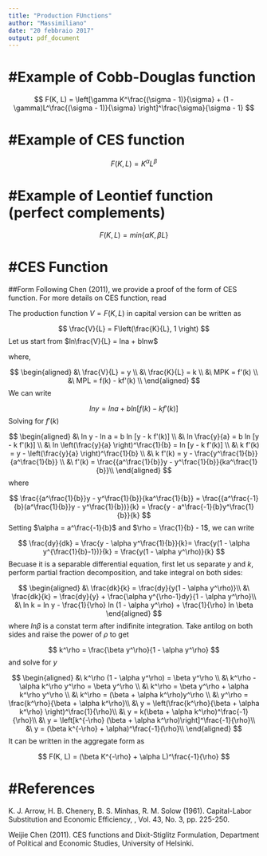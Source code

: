 ---
title: "Production FUnctions"
author: "Massimiliano"
date: "20 febbraio 2017"
output: pdf_document
---

#Example of Cobb-Douglas function
======================
$$
F(K, L) = \left[\gamma K^\frac{(\sigma - 1)}{\sigma} + (1 - \gamma)L^\frac{(\sigma - 1)}{\sigma} \right]^\frac{\sigma}{\sigma - 1}
$$

#Example of CES function
=======================
$$
F(K, L) = K^\alpha L^\beta
$$

#Example of Leontief function (perfect complements)
===========================
$$
F(K, L) = min\left\{\alpha K, \beta L \right \}
$$

#CES Function
===============================
##Form
Following Chen (2011), we provide a proof of the form of CES function.
For more details on CES function, read \href{http://www.aae.wisc.edu/aae705/References/Arrow_etal_1961.pdf}{Arrow et. al (1961)}

The production function $V = F(K,L)$ in capital version can be written as 

$$
\frac{V}{L} = F\left(\frac{K}{L}, 1 \right)
$$
Let us start from $ln\frac{V}{L} = lna + blnw$

where,

$$
\begin{aligned}
  &\ \frac{V}{L} = y \\
  &\ \frac{K}{L} = k \\
  &\ MPK = f'(k) \\
  &\ MPL = f(k) - kf'(k) \\
\end{aligned}
$$
We can write

$$
lny = ln a + b ln [f(k) - kf'(k)]
$$
Solving for $f'(k)$

$$
\begin{aligned}
  &\ ln y - ln a = b ln [y - k f'(k)] \\
  &\ ln \frac{y}{a} = b ln [y - k f'(k)] \\
  &\ ln \left(\frac{y}{a} \right)^\frac{1}{b} = ln [y - k f'(k)] \\
  &\ k f'(k) = y - \left(\frac{y}{a} \right)^\frac{1}{b} \\
  &\ k f'(k) = y - \frac{y^\frac{1}{b}}{a^\frac{1}{b}} \\
  &\ f'(k) = \frac{{a^\frac{1}{b}}y - y^\frac{1}{b}}{ka^\frac{1}{b}}\\
\end{aligned}
$$
where

$$
\frac{{a^\frac{1}{b}}y - y^\frac{1}{b}}{ka^\frac{1}{b}} =
\frac{{a^\frac{-1}{b}(a^\frac{1}{b}}y - y^\frac{1}{b})}{k} =
\frac{y - a^\frac{-1}{b}y^\frac{1}{b}}{k}
$$
Setting $\alpha = a^\frac{-1}{b}$ and $\rho = \frac{1}{b} - 1$, we can write

$$
\frac{dy}{dk} = \frac{y - \alpha y^\frac{1}{b}}{k}= \frac{y(1 - \alpha y^{\frac{1}{b}-1})}{k} = \frac{y(1 - \alpha y^\rho)}{k}
$$
Becuase it is a separable differential equation, first let us separate $y$ and $k$, perform partial fraction decomposition, and take integral on both sides:

$$
\begin{aligned}
   &\ \frac{dk}{k} = \frac{dy}{y(1 - \alpha y^\rho)}\\
   &\ \frac{dk}{k} = \frac{dy}{y} + \frac{\alpha y^{\rho-1}dy}{1 - \alpha y^\rho}\\
   &\ ln k = ln y - \frac{1}{\rho} ln (1 - \alpha y^\rho) + \frac{1}{\rho} ln \beta
\end{aligned}
$$
where $ln \beta$ is a constat term after indifinite integration. Take antilog on both sides and raise the power of $\rho$ to get 

$$
k^\rho = \frac{\beta y^\rho}{1 - \alpha y^\rho}
$$
and solve for $y$

$$
\begin{aligned}
   &\ k^\rho (1 - \alpha y^\rho) = \beta y^\rho \\
   &\ k^\rho - \alpha k^\rho y^\rho = \beta y^\rho \\
   &\ k^\rho = \beta y^\rho + \alpha k^\rho y^\rho \\
   &\ k^\rho = (\beta + \alpha k^\rho)y^\rho \\
   &\ y^\rho = \frac{k^\rho}{\beta + \alpha k^\rho}\\
   &\ y = \left(\frac{k^\rho}{\beta + \alpha k^\rho} \right)^\frac{1}{\rho}\\
   &\ y = k(\beta + \alpha k^\rho)^\frac{-1}{\rho}\\
   &\ y = \left[k^{-\rho} (\beta + \alpha k^\rho)\right]^\frac{-1}{\rho}\\
   &\ y = (\beta k^{-\rho} + \alpha)^\frac{-1}{\rho}\\
\end{aligned}
$$
It can be written in the aggregate form as 

$$
F(K, L) = (\beta K^{-\rho} + \alpha L)^\frac{-1}{\rho}
$$  


#References
=======================
K. J. Arrow, H. B. Chenery, B. S. Minhas, R. M. Solow (1961). Capital-Labor Substitution and Economic Efficiency, \textit{The Review of Economics and Statistics}, Vol. 43, No. 3, pp. 225-250. 

Weijie Chen (2011). CES functions and Dixit-Stiglitz Formulation, Department of Political and Economic Studies, University of Helsinki.